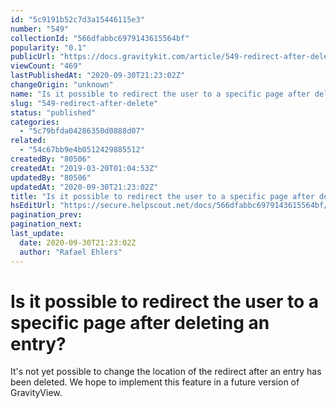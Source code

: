 ```yaml
---
id: "5c9191b52c7d3a15446115e3"
number: "549"
collectionId: "566dfabbc6979143615564bf"
popularity: "0.1"
publicUrl: "https://docs.gravitykit.com/article/549-redirect-after-delete"
viewCount: "469"
lastPublishedAt: "2020-09-30T21:23:02Z"
changeOrigin: "unknown"
name: "Is it possible to redirect the user to a specific page after deleting an entry?"
slug: "549-redirect-after-delete"
status: "published"
categories: 
  - "5c79bfda04286350d0888d07"
related: 
  - "54c67bb9e4b0512429885512"
createdBy: "80506"
createdAt: "2019-03-20T01:04:53Z"
updatedBy: "80506"
updatedAt: "2020-09-30T21:23:02Z"
title: "Is it possible to redirect the user to a specific page after deleting an entry?"
hsEditUrl: "https://secure.helpscout.net/docs/566dfabbc6979143615564bf/article/5c9191b52c7d3a15446115e3"
pagination_prev: 
pagination_next: 
last_update:
  date: 2020-09-30T21:23:02Z
  author: "Rafael Ehlers"
---
```


# Is it possible to redirect the user to a specific page after deleting an entry?

It's not yet possible to change the location of the redirect after an entry has been deleted. We hope to implement this feature in a future version of GravityView.